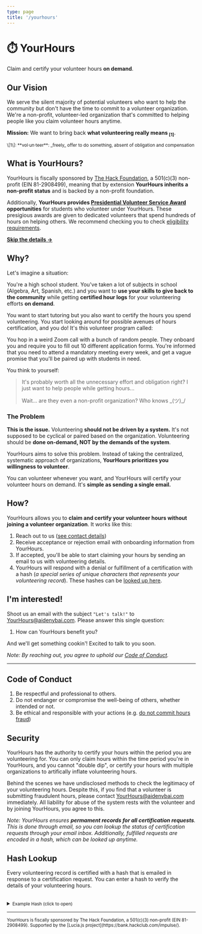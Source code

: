 ```yaml
---
type: page
title: '/yourhours'
---
```



<Head>
  <meta name="og:title" content="YourHours" />
  <meta
    name="og:description"
    content={`Claim and certify your volunteer hours on demand without a volunteer organization. YourHours is made for you.`}
  />
  <link
    rel="icon"
    href="data:image/svg+xml,<svg xmlns=%22http://www.w3.org/2000/svg%22 viewBox=%220 0 100 100%22><text y=%22.9em%22 font-size=%2290%22>⏱️</text></svg>"
  />
  <title>YourHours</title>
</Head>

# ⏱️ YourHours

Claim and certify your volunteer hours **on demand**.

## Our Vision

We serve the silent majority of potential volunteers who want to help the community but don't have the time to commit to a volunteer organization. We're a non-profit, volunteer-led organization that's committed to helping people like you claim volunteer hours anytime.

**Mission:** We want to bring back **what volunteering really means <sub>\[1\]</sub>**.

<small>
  \[1\]: **vol·un·teer**: _freely_ offer to do something, absent of obligation and compensation
</small>

## What is YourHours?

YourHours is fiscally sponsored by [The Hack Foundation](https://apps.irs.gov/app/eos/detailsPage?ein=812908499&name=Hack%20Foundation&city=West%20Hollywood&state=CA&countryAbbr=US&dba=&type=CHARITIES,%20DETERMINATIONLETTERS,%20COPYOFRETURNS&orgTags=CHARITIES&orgTags=DETERMINATIONLETTERS&orgTags=COPYOFRETURNS), a 501(c)(3) non-profit (EIN 81-2908499), meaning that by extension **YourHours inherits a non-profit status** and is backed by a non-profit foundation.

Additionally, **YourHours provides [Presidential Volunteer Service Award](https://presidentialserviceawards.gov/) opportunities** for students who volunteer under YourHours. These presigious awards are given to dedicated volunteers that spend hundreds of hours on helping others. We recommend checking you to check [eligibility requirements](https://presidentialserviceawards.gov/eligibility).

[**Skip the details →**](#ix27m-interested)

## Why?

Let's imagine a situation:

You're a high school student. You've taken a lot of subjects in school (Algebra, Art, Spanish, etc.) and you want to **use your skills to give back to the community** while getting **certified hour logs** for your volunteering efforts **on demand**.

You want to start tutoring but you also want to certify the hours you spend volunteering. You start looking around for possible avenues of hours certification, and you do! It's this volunteer program called:

> <GenericName />

You hop in a weird Zoom call with a bunch of random people. They onboard you and require you to fill out 10 different application forms. You're informed that you need to attend a mandatory meeting every week, and get a vague promise that you'll be paired up with students in need.

You think to yourself:

> It's probably worth all the unnecessary effort and obligation right? I just want to help people while getting hours...
>
> Wait... are they even a non-profit organization? Who knows \_(ツ)\_/

### The Problem

**This is the issue.** Volunteering **should not be driven by a system.** It's not supposed to be cyclical or paired based on the organization. Volunteering should be **done on-demand, NOT by the demands of the system**.

YourHours aims to solve this problem. Instead of taking the centralized, systematic approach of organizations, **YourHours prioritizes you willingness to volunteer**.

You can volunteer whenever you want, and YourHours will certify your volunteer hours on demand. It's **simple as sending a single email.**

## How?

YourHours allows you to **claim and certify your volunteer hours without joining a volunteer organization**. It works like this:

1. Reach out to us ([see contact details](#ix27m-interested))
2. Receive acceptance or rejection email with onboarding information from YourHours.
3. If accepted, you'll be able to start claiming your hours by sending an email to us with volunteering details.
4. YourHours will respond with a denial or fulfillment of a certification with a hash (_a special series of unique characters that represents your volunteering record_). These hashes can be [looked up here](#hash-lookup).

## I'm interested!

Shoot us an email with the subject `"Let's talk!"` to [YourHours@aidenybai.com](mailto:YourHours@aidenybai.com). Please answer this single question:

1. How can YourHours benefit you?

And we'll get something cookin'! Excited to talk to you soon.

_Note: By reaching out, you agree to uphold our [Code of Conduct](#code-of-conduct)._

---

## Code of Conduct

1. Be respectful and professional to others.
2. Do not endanger or compromise the well-being of others, whether intended or not.
3. Be ethical and responsible with your actions (e.g. [do not commit hours fraud](#security))

## Security

YourHours has the authority to certify your hours within the period you are volunteering for. You can only claim hours within the time period you're in YourHours, and you cannot "double dip", or certify your hours with multiple organizations to artifically inflate volunteering hours.

Behind the scenes we have undisclosed methods to check the legitimacy of your volunteering hours. Despite this, if you find that a volunteer is submitting fraudulent hours, please contact [YourHours@aidenybai.com](mailto:YourHours@aidenybai.com) immediately. All liability for abuse of the system rests with the volunteer and by joining YourHours, you agree to this.

_Note: YourHours ensures **permament records for all certification requests**. This is done through email, so you can lookup the status of certification requests through your email inbox. Additionally, fulfilled requests are encoded in a hash, which can be looked up anytime._

## Hash Lookup

Every volunteering record is certified with a hash that is emailed in response to a certification request. You can enter a hash to verify the details of your volunteering hours.

<Hash />

<br />

<details>
  <summary>
    <small>Example Hash (click to open)</small>
  </summary>
  <code>eyJuYW1lIjoiQWlkZW4gQmFpIiwiaG91cnMiOiIxMCIsInRpbWUiOjE2NDA2NzQxOTIxOTd9</code>
</details>

---

<small>
  YourHours is fiscally sponsored by The Hack Foundation, a 501(c)(3) non-profit (EIN 81-2908499).
  Supported by the [Lucia.js project](https://bank.hackclub.com/impulse/).
</small>
